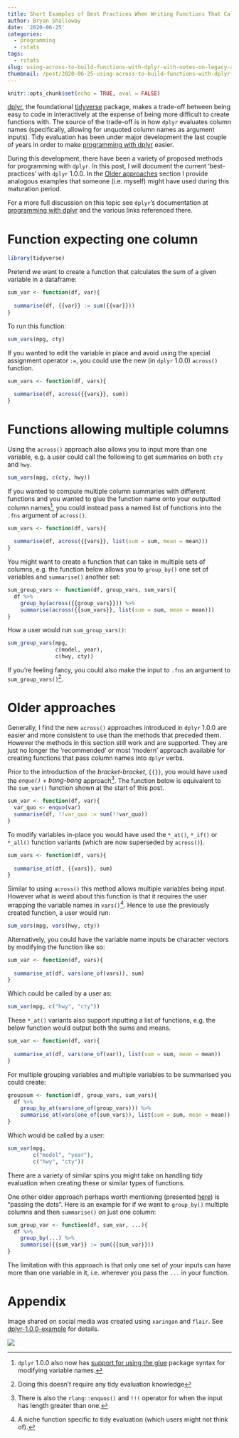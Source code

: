 ```yaml
---
title: Short Examples of Best Practices When Writing Functions That Call dplyr Verbs
author: Bryan Shalloway
date: '2020-06-25'
categories:
  - programming
  - rstats
tags:
  - rstats
slug: using-across-to-build-functions-with-dplyr-with-notes-on-legacy-approaches
thumbnail: /post/2020-06-25-using-across-to-build-functions-with-dplyr-with-notes-on-legacy-approaches_files/dplyr-example-cropped-more.png
---
```


```r
knitr::opts_chunk$set(echo = TRUE, eval = FALSE)
```

[dplyr](https://github.com/tidyverse/dplyr), the foundational [tidyverse](https://www.tidyverse.org/) package, makes a trade-off between being easy to code in interactively at the expense of being more difficult to create functions with. The source of the trade-off is in how `dplyr` evaluates column names (specifically, allowing for unquoted column names as argument inputs). Tidy evaluation has been under major development the last couple of years in order to make [programming with dplyr](https://dplyr.tidyverse.org/articles/programming.html) easier. 

During this development, there have been a variety of proposed methods for programming with `dplyr`. In this post, I will document the current 'best-practices' with `dplyr` 1.0.0. In the [Older approaches] section I provide analogous examples that someone (i.e. myself) might have used during this maturation period. 

For a more full discussion on this topic see `dplyr`'s documentation at [programming with dplyr](https://dplyr.tidyverse.org/articles/programming.html) and the various links referenced there.

# Function expecting one column

```r
library(tidyverse)
```

Pretend we want to create a function that calculates the sum of a given variable in a dataframe: 

```r
sum_var <- function(df, var){
  
  summarise(df, {{var}} := sum({{var}}))
}
```

To run this function:
```r
sum_vars(mpg, cty)
```

If you wanted to edit the variable in place and avoid using the special assignment operator `:=`, you could use the new (in `dplyr` 1.0.0) `across()` function.

```r
sum_vars <- function(df, vars){
  
  summarise(df, across({{vars}}, sum))
}
```

# Functions allowing multiple columns

Using the `across()` approach also allows you to input more than one variable, e.g. a user could call the following to get summaries on both `cty` and `hwy`.

```r
sum_vars(mpg, c(cty, hwy))
```

If you wanted to compute multiple column summaries with different functions and you wanted to glue the function name onto your outputted column names^[`dplyr` 1.0.0 also now has [support for using the glue](https://www.tidyverse.org/blog/2020/02/glue-strings-and-tidy-eval/) package syntax for modifying variable names.], you could instead pass a named list of functions into the `.fns` argument of `across()`.

```r
sum_vars <- function(df, vars){
  
  summarise(df, across({{vars}}, list(sum = sum, mean = mean)))
}
```

You might want to create a function that can take in multiple sets of columns, e.g. the function below allows you to `group_by()` one set of variables and `summarise()` another set:

```r
sum_group_vars <- function(df, group_vars, sum_vars){
  df %>% 
    group_by(across({{group_vars}})) %>% 
    summarise(across({{sum_vars}}, list(sum = sum, mean = mean)))
}
```

How a user would run `sum_group_vars()`:
```r
sum_group_vars(mpg,
               c(model, year), 
               c(hwy, cty))
```

If you're feeling fancy, you could also make the input to `.fns` an argument to `sum_group_vars()`^[Doing this doesn't require any tidy evaluation knowledge].

# Older approaches

Generally, I find the new `across()` approaches introduced in `dplyr` 1.0.0 are easier and more consistent to use than the methods that preceded them. However the methods in this section still work and are supported. They are just no longer the 'recommended' or most 'modern' approach available for creating functions that pass column names into `dplyr` verbs. 

Prior to the introduction of the *bracket-bracket*, `{{}}`, you would have used the *`enquo()` + bang-bang* approach^[There is also the `rlang::enquos()` and `!!!` operator for when the input has length greater than one.]. The function below is equivalent to the `sum_var()` function shown at the start of this post.

```r
sum_var <- function(df, var){
  var_quo <- enquo(var)
  summarise(df, !!var_quo := sum(!!var_quo))
}
```

To modify variables in-place you would have used the `*_at()`, `*_if()` or `*_all()` function variants (which are now superseded by `across()`).

```r
sum_vars <- function(df, vars){
  
  summarise_at(df, {{vars}}, sum)
}
```

Similar to using `across()` this method allows multiple variables being input. However what is weird about this function is that it requires the user wrapping the variable names in `vars()`^[A niche function specific to tidy evaluation (which users might not think of).]. Hence to use the previously created function, a user would run:

```r
sum_vars(mpg, vars(hwy, cty))
```

Alternatively, you could have the variable name inputs be character vectors by modifying the function like so:

```r
sum_var <- function(df, vars){
  
  summarise_at(df, vars(one_of(vars)), sum)
}
```

Which could be called by a user as:
```r
sum_var(mpg, c("hwy", "cty"))
```

These `*_at()` variants also support inputting a list of functions, e.g. the below function would output both the sums and means. 

```r
sum_var <- function(df, var){
  
  summarise_at(df, vars(one_of(var)), list(sum = sum, mean = mean))
}
```

For multiple grouping variables and multiple variables to be summarised you could create:

```r
groupsum <- function(df, group_vars, sum_vars){
  df %>% 
    group_by_at(vars(one_of(group_vars))) %>% 
    summarise_at(vars(one_of(sum_vars)), list(sum = sum, mean = mean))
}
```

Which would be called by a user:
```r
sum_var(mpg, 
        c("model", "year"), 
        c("hwy", "cty"))
```

There are a variety of similar spins you might take on handling tidy evaluation when creating these or similar types of functions. 

One other older approach perhaps worth mentioning (presented [here](https://rstudio.com/resources/rstudioconf-2019/working-with-names-and-expressions-in-your-tidy-eval-code/)) is "passing the dots". Here is an example for if we want to `group_by()` multiple columns and then `summarise()` on just one column:

```r
sum_group_var <- function(df, sum_var, ...){
  df %>% 
    group_by(...) %>% 
    summarise({{sum_var}} := sum({{sum_var}}))
}
```

The limitation with this approach is that only one set of your inputs can have more than one variable in it, i.e. wherever you pass the `...` in your function.

# Appendix

Image shared on social media was created using `xaringan` and `flair`. See [dplyr-1.0.0-example](https://github.com/brshallo/dplyr-1.0.0-example) for details.

![](https://github.com/brshallo/dplyr-1.0.0-example/blob/master/dplyr-example-cropped.png?raw=true)
